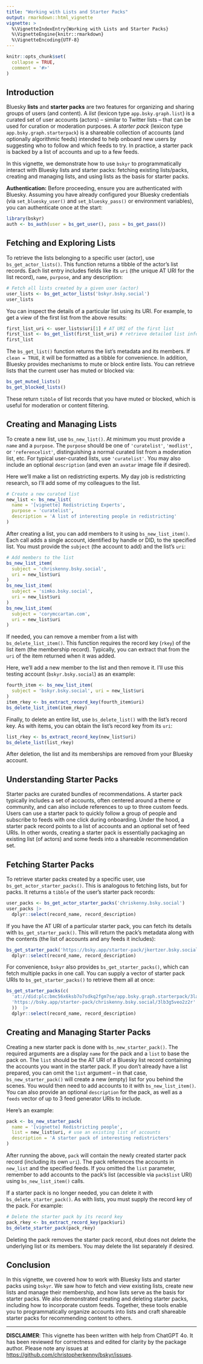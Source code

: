 ```yaml
---
title: "Working with Lists and Starter Packs"
output: rmarkdown::html_vignette
vignette: >
  %\VignetteIndexEntry{Working with Lists and Starter Packs}
  %\VignetteEngine{knitr::rmarkdown}
  %\VignetteEncoding{UTF-8}
---
```


```r
knitr::opts_chunk$set(
  collapse = TRUE,
  comment = '#>'
)
```

## Introduction

Bluesky **lists** and **starter packs** are two features for organizing and sharing groups of users (and content). 
A *list* (lexicon type `app.bsky.graph.list`) is a curated set of user accounts (actors) – similar to Twitter lists – that can be used for curation or moderation purposes. 
A *starter pack* (lexicon type `app.bsky.graph.starterpack`) is a shareable collection of accounts (and optionally algorithmic feeds) intended to help onboard new users by suggesting who to follow and which feeds to try. 
In practice, a starter pack is backed by a list of accounts and up to a few feeds.

In this vignette, we demonstrate how to use `bskyr` to programmatically interact with Bluesky lists and starter packs: fetching existing lists/packs, creating and managing lists, and using lists as the basis for starter packs.

**Authentication:** Before proceeding, ensure you are authenticated with Bluesky. 
Assuming you have already configured your Bluesky credentials (via `set_bluesky_user()` and `set_bluesky_pass()` or environment variables), you can authenticate once at the start:

```r
library(bskyr)
auth <- bs_auth(user = bs_get_user(), pass = bs_get_pass())
```

## Fetching and Exploring Lists

To retrieve the lists belonging to a specific user (actor), use `bs_get_actor_lists()`. 
This function returns a tibble of the actor’s list records. 
Each list entry includes fields like its `uri` (the unique AT URI for the list record), `name`, `purpose`, and any description:

```r
# Fetch all lists created by a given user (actor)
user_lists <- bs_get_actor_lists('bskyr.bsky.social')
user_lists
```

You can inspect the details of a particular list using its URI. 
For example, to get a view of the first list from the above results:

```r
first_list_uri <- user_lists$uri[1] # AT URI of the first list
first_list <- bs_get_list(first_list_uri) # retrieve detailed list info
first_list
```

The `bs_get_list()` function returns the list’s metadata and its members. 
If `clean = TRUE`, it will be formatted as a tibble for convenience. 
In addition, Bluesky provides mechanisms to mute or block entire lists. 
You can retrieve lists that the current user has muted or blocked via:

```r
bs_get_muted_lists()
bs_get_blocked_lists()
```

These return `tibble` of list records that you have muted or blocked, which is useful for moderation or content filtering.

## Creating and Managing Lists

To create a new list, use `bs_new_list()`. 
At minimum you must provide a `name` and a `purpose`. 
The `purpose` should be one of `'curatelist'`, `'modlist'`, or `'referencelist'`, distinguishing a normal curated list from a moderation list, etc.
For typical user-curated lists, use `'curatelist'`. 
You may also include an optional `description` (and even an `avatar` image file if desired).

Here we'll make a list on redistricting experts.
My day job is redistricting research, so I'll add some of my colleagues to the list.

```r
# Create a new curated list
new_list <- bs_new_list(
  name = '[vignette] Redistricting Experts',
  purpose = 'curatelist',
  description = 'A list of interesting people in redistricting'
)
```

After creating a list, you can add members to it using `bs_new_list_item()`. 
Each call adds a single account, identified by handle or DID, to the specified list. 
You must provide the `subject` (the account to add) and the list’s `uri`:

```r
# Add members to the list
bs_new_list_item(
  subject = 'chriskenny.bsky.social',
  uri = new_list$uri
)
bs_new_list_item(
  subject = 'simko.bsky.social',
  uri = new_list$uri
)
bs_new_list_item(
  subject = 'corymccartan.com',
  uri = new_list$uri
)
```

If needed, you can remove a member from a list with `bs_delete_list_item()`. 
This function requires the record key (`rkey`) of the list item (the membership record). 
Typically, you can extract that from the `uri` of the item returned when it was added. 

Here, we'll add a new member to the list and then remove it.
I'll use this testing account (`bskyr.bsky.social`) as an example:

```r
fourth_item <- bs_new_list_item(
  subject = 'bskyr.bsky.social', uri = new_list$uri
)
item_rkey <- bs_extract_record_key(fourth_item$uri)
bs_delete_list_item(item_rkey)
```

Finally, to delete an entire list, use `bs_delete_list()` with the list’s record key. 
As with items, you can obtain the list’s record key from its `uri`:

```r
list_rkey <- bs_extract_record_key(new_list$uri)
bs_delete_list(list_rkey)
```

After deletion, the list and its memberships are removed from your Bluesky account.

## Understanding Starter Packs

Starter packs are curated bundles of recommendations. 
A starter pack typically includes a set of accounts, often centered around a theme or community, and can also include references to up to three custom feeds. 
Users can use a starter pack to quickly follow a group of people and subscribe to feeds with one click during onboarding. 
Under the hood, a starter pack record points to a list of accounts and an optional set of feed URIs. 
In other words, creating a starter pack is essentially packaging an existing list (of actors) and some feeds into a shareable recommendation set.

## Fetching Starter Packs

To retrieve starter packs created by a specific user, use `bs_get_actor_starter_packs()`. 
This is analogous to fetching lists, but for packs. 
It returns a `tibble` of the user’s starter pack records:

```r
user_packs <- bs_get_actor_starter_packs('chriskenny.bsky.social')
user_packs |> 
  dplyr::select(record_name, record_description)
```

If you have the AT URI of a particular starter pack, you can fetch its details with `bs_get_starter_pack()`. 
This will return the pack’s metadata along with the contents (the list of accounts and any feeds it includes):

```r
bs_get_starter_pack('https://bsky.app/starter-pack/jkertzer.bsky.social/3laywns2q2v27') |> 
  dplyr::select(record_name, record_description)
```

For convenience, `bskyr` also provides `bs_get_starter_packs()`, which can fetch multiple packs in one call. 
You can supply a vector of starter pack URIs to `bs_get_starter_packs()` to retrieve them all at once:

```r
bs_get_starter_packs(c(
  'at://did:plc:bmc56x6ksb7o7sdkq2fgm7se/app.bsky.graph.starterpack/3laywns2q2v27', 
  'https://bsky.app/starter-pack/chriskenny.bsky.social/3lb3g5veo2z2r'
  ))  |> 
  dplyr::select(record_name, record_description)
```

## Creating and Managing Starter Packs

Creating a new starter pack is done with `bs_new_starter_pack()`. 
The required arguments are a display `name` for the pack and a `list` to base the pack on. The `list` should be the AT URI of a Bluesky list record containing the accounts you want in the starter pack. 
If you don’t already have a list prepared, you can omit the `list` argument – in that case, `bs_new_starter_pack()` will create a new (empty) list for you behind the scenes. 
You would then need to add accounts to it with `bs_new_list_item()`.
You can also provide an optional `description` for the pack, as well as a `feeds` vector of up to 3 feed generator URIs to include. 

Here’s an example:

```r
pack <- bs_new_starter_pack(
  name = '[vignette] Redistricting people',
  list = new_list$uri, # use an existing list of accounts
  description = 'A starter pack of interesting redistricters'
)
```

After running the above, `pack` will contain the newly created starter pack record (including its own `uri`). 
The pack references the accounts in `new_list` and the specified feeds. 
If you omitted the `list` parameter, remember to add accounts to the pack’s list (accessible via `pack$list` URI) using `bs_new_list_item()` calls.

If a starter pack is no longer needed, you can delete it with `bs_delete_starter_pack()`. 
As with lists, you must supply the record key of the pack. For example:

```r
# Delete the starter pack by its record key
pack_rkey <- bs_extract_record_key(pack$uri)
bs_delete_starter_pack(pack_rkey)
```

Deleting the pack removes the starter pack record, nbut does not delete the underlying list or its members.
You may delete the list separately if desired.

## Conclusion

In this vignette, we covered how to work with Bluesky lists and starter packs using `bskyr`. We saw how to fetch and view existing lists, create new lists and manage their membership, and how lists serve as the basis for starter packs. We also demonstrated creating and deleting starter packs, including how to incorporate custom feeds. Together, these tools enable you to programmatically organize accounts into lists and craft shareable starter packs for recommending content to others.

--- 

**DISCLAIMER**: This vignette has been written with help from ChatGPT 4o. 
It has been reviewed for correctness and edited for clarity by the package author. 
Please note any issues at <https://github.com/christopherkenny/bskyr/issues>.
